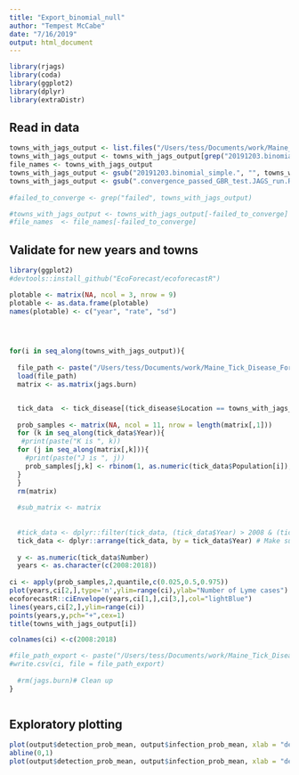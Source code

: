 ```yaml
---
title: "Export_binomial_null"
author: "Tempest McCabe"
date: "7/16/2019"
output: html_document
---
```


```r
library(rjags)
library(coda)
library(ggplot2)
library(dplyr)
library(extraDistr)

```

## Read in data
```r
towns_with_jags_output <- list.files("/Users/tess/Documents/work/Maine_Tick_Disease_Forecast/Jags_output/")
towns_with_jags_output <- towns_with_jags_output[grep("20191203.binomial_simple.", towns_with_jags_output)]
file_names <- towns_with_jags_output
towns_with_jags_output <- gsub("20191203.binomial_simple.", "", towns_with_jags_output)
towns_with_jags_output <- gsub(".convergence_passed_GBR_test.JAGS_run.Rdata", "", towns_with_jags_output)
                
#failed_to_converge <- grep("failed", towns_with_jags_output)

#towns_with_jags_output <- towns_with_jags_output[-failed_to_converge]
#file_names  <- file_names[-failed_to_converge]
```




## Validate for new years and towns
```r
library(ggplot2)
#devtools::install_github("EcoForecast/ecoforecastR")

plotable <- matrix(NA, ncol = 3, nrow = 9) 
plotable <- as.data.frame(plotable)
names(plotable) <- c("year", "rate", "sd")



  
for(i in seq_along(towns_with_jags_output)){
  
  file_path <- paste("/Users/tess/Documents/work/Maine_Tick_Disease_Forecast/Jags_output/", file_names[i], sep = "")
  load(file_path)
  matrix <- as.matrix(jags.burn)


  tick_data  <- tick_disease[(tick_disease$Location == towns_with_jags_output[i]),] 
  
  prob_samples <- matrix(NA, ncol = 11, nrow = length(matrix[,1]))
  for (k in seq_along(tick_data$Year)){ 
   #print(paste("K is ", k))
  for (j in seq_along(matrix[,k])){ 
    #print(paste("J is ", j))
    prob_samples[j,k] <- rbinom(1, as.numeric(tick_data$Population[i]), matrix[j,k])
  }
  }
  rm(matrix)
  
  #sub_matrix <- matrix
  
 
  #tick_data <- dplyr::filter(tick_data, (tick_data$Year) > 2008 & (tick_data$Year < 2018)) #
  tick_data <- dplyr::arrange(tick_data, by = tick_data$Year) # Make sure model is fitting through time
  
  y <- as.numeric(tick_data$Number)
  years <- as.character(c(2008:2018))
  
ci <- apply(prob_samples,2,quantile,c(0.025,0.5,0.975))
plot(years,ci[2,],type='n',ylim=range(ci),ylab="Number of Lyme cases")
ecoforecastR::ciEnvelope(years,ci[1,],ci[3,],col="lightBlue")
lines(years,ci[2,],ylim=range(ci))
points(years,y,pch="+",cex=1)
title(towns_with_jags_output[i])

colnames(ci) <-c(2008:2018)

#file_path_export <- paste("/Users/tess/Documents/work/Maine_Tick_Disease_Forecast/modeled_output/", towns_with_jags_output[i], "_confidence_interval_binomial_null_ouput.csv", sep = "")
#write.csv(ci, file = file_path_export)
  
  #rm(jags.burn)# Clean up
}



```


## Exploratory plotting

```r
plot(output$detection_prob_mean, output$infection_prob_mean, xlab = "detection probability", ylab = "infection probability", log = "y")
abline(0,1)
plot(output$detection_prob_mean, output$infection_prob_mean, xlab = "detection probability", ylab = "infection probability", log = "y")



```